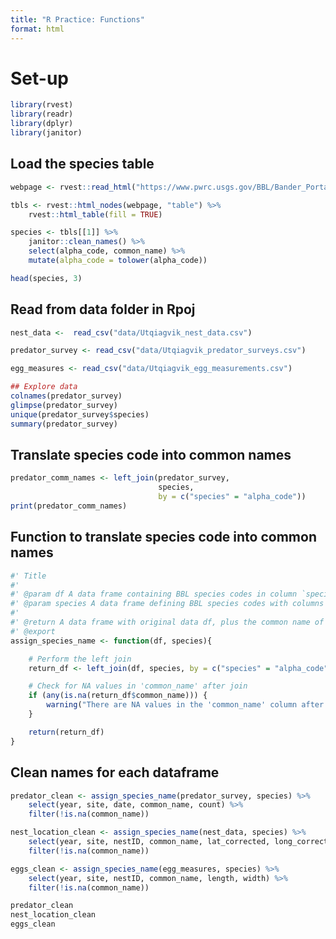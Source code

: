 ```yaml
---
title: "R Practice: Functions"
format: html
---
```


# Set-up
```r
library(rvest)
library(readr)
library(dplyr)
library(janitor)
```

## Load the species table
```r
webpage <- rvest::read_html("https://www.pwrc.usgs.gov/BBL/Bander_Portal/login/speclist.php")

tbls <- rvest::html_nodes(webpage, "table") %>% 
    rvest::html_table(fill = TRUE)

species <- tbls[[1]] %>% 
    janitor::clean_names() %>% 
    select(alpha_code, common_name) %>% 
    mutate(alpha_code = tolower(alpha_code))

head(species, 3)
```

## Read from data folder in Rpoj
```r
nest_data <-  read_csv("data/Utqiagvik_nest_data.csv")

predator_survey <- read_csv("data/Utqiagvik_predator_surveys.csv")

egg_measures <- read_csv("data/Utqiagvik_egg_measurements.csv")

## Explore data
colnames(predator_survey)
glimpse(predator_survey)
unique(predator_survey$species)
summary(predator_survey)
```

## Translate species code into common names
```r
predator_comm_names <- left_join(predator_survey,
                                 species,
                                 by = c("species" = "alpha_code"))
print(predator_comm_names)
```

## Function to translate species code into common names
```r
#' Title
#'
#' @param df A data frame containing BBL species codes in column `species`
#' @param species A data frame defining BBL species codes with columns `alpha_code` and `common_name`
#'
#' @return A data frame with original data df, plus the common name of species
#' @export
assign_species_name <- function(df, species){

    # Perform the left join
    return_df <- left_join(df, species, by = c("species" = "alpha_code"))

    # Check for NA values in 'common_name' after join
    if (any(is.na(return_df$common_name))) {
        warning("There are NA values in the 'common_name' column after joining.")
    }

    return(return_df)
}
```

## Clean names for each dataframe
```r
predator_clean <- assign_species_name(predator_survey, species) %>% 
    select(year, site, date, common_name, count) %>% 
    filter(!is.na(common_name))

nest_location_clean <- assign_species_name(nest_data, species) %>% 
    select(year, site, nestID, common_name, lat_corrected, long_corrected) %>% 
    filter(!is.na(common_name))

eggs_clean <- assign_species_name(egg_measures, species) %>% 
    select(year, site, nestID, common_name, length, width) %>% 
    filter(!is.na(common_name))

predator_clean
nest_location_clean
eggs_clean
```
